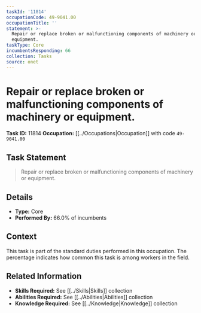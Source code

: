 ```yaml
---
taskId: '11814'
occupationCode: 49-9041.00
occupationTitle: ''
statement: >-
  Repair or replace broken or malfunctioning components of machinery or
  equipment.
taskType: Core
incumbentsResponding: 66
collection: Tasks
source: onet
---
```

# Repair or replace broken or malfunctioning components of machinery or equipment.

**Task ID:** 11814
**Occupation:** [[../Occupations|Occupation]] with code `49-9041.00`

## Task Statement

> Repair or replace broken or malfunctioning components of machinery or equipment.

## Details

- **Type:** Core
- **Performed By:** 66.0% of incumbents

## Context

This task is part of the standard duties performed in this occupation. The percentage indicates how common this task is among workers in the field.

## Related Information

- **Skills Required:** See [[../Skills|Skills]] collection
- **Abilities Required:** See [[../Abilities|Abilities]] collection
- **Knowledge Required:** See [[../Knowledge|Knowledge]] collection
